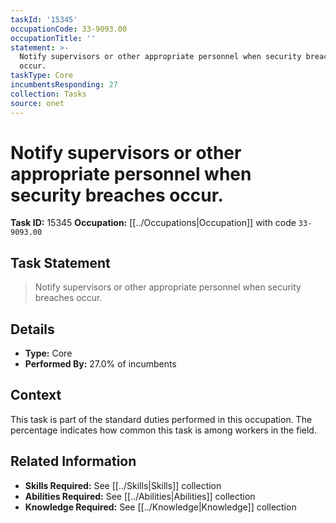 ```yaml
---
taskId: '15345'
occupationCode: 33-9093.00
occupationTitle: ''
statement: >-
  Notify supervisors or other appropriate personnel when security breaches
  occur.
taskType: Core
incumbentsResponding: 27
collection: Tasks
source: onet
---
```

# Notify supervisors or other appropriate personnel when security breaches occur.

**Task ID:** 15345
**Occupation:** [[../Occupations|Occupation]] with code `33-9093.00`

## Task Statement

> Notify supervisors or other appropriate personnel when security breaches occur.

## Details

- **Type:** Core
- **Performed By:** 27.0% of incumbents

## Context

This task is part of the standard duties performed in this occupation. The percentage indicates how common this task is among workers in the field.

## Related Information

- **Skills Required:** See [[../Skills|Skills]] collection
- **Abilities Required:** See [[../Abilities|Abilities]] collection
- **Knowledge Required:** See [[../Knowledge|Knowledge]] collection
